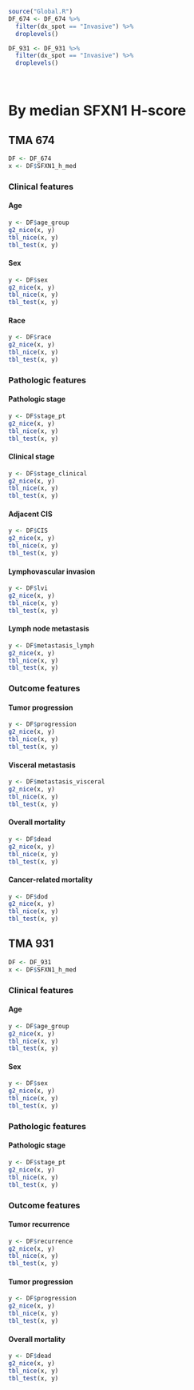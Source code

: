 ```r
source("Global.R")
DF_674 <- DF_674 %>% 
  filter(dx_spot == "Invasive") %>% 
  droplevels()

DF_931 <- DF_931 %>% 
  filter(dx_spot == "Invasive") %>% 
  droplevels()

```

\   

# By median SFXN1 H-score {.tabset .tabset-pills .tabset-fade}
## TMA 674 {.tabset .tabset-pills .tabset-fade}
```r
DF <- DF_674
x <- DF$SFXN1_h_med
```

### Clinical features {.tabset .tabset-pills .tabset-fade}
#### Age
```r
y <- DF$age_group
g2_nice(x, y)
tbl_nice(x, y)
tbl_test(x, y)
```

#### Sex
```r
y <- DF$sex
g2_nice(x, y)
tbl_nice(x, y)
tbl_test(x, y)
```

#### Race
```r
y <- DF$race
g2_nice(x, y)
tbl_nice(x, y)
tbl_test(x, y)
```

### Pathologic features {.tabset .tabset-pills .tabset-fade}
#### Pathologic stage
```r
y <- DF$stage_pt
g2_nice(x, y)
tbl_nice(x, y)
tbl_test(x, y)
```

#### Clinical stage
```r
y <- DF$stage_clinical
g2_nice(x, y)
tbl_nice(x, y)
tbl_test(x, y)
```

#### Adjacent CIS
```r
y <- DF$CIS
g2_nice(x, y)
tbl_nice(x, y)
tbl_test(x, y)
```

#### Lymphovascular invasion
```r
y <- DF$lvi
g2_nice(x, y)
tbl_nice(x, y)
tbl_test(x, y)
```

#### Lymph node metastasis
```r
y <- DF$metastasis_lymph
g2_nice(x, y)
tbl_nice(x, y)
tbl_test(x, y)
```

### Outcome features {.tabset .tabset-pills .tabset-fade}
#### Tumor progression
```r
y <- DF$progression
g2_nice(x, y)
tbl_nice(x, y)
tbl_test(x, y)
```

#### Visceral metastasis
```r
y <- DF$metastasis_visceral
g2_nice(x, y)
tbl_nice(x, y)
tbl_test(x, y)
```

#### Overall mortality
```r
y <- DF$dead
g2_nice(x, y)
tbl_nice(x, y)
tbl_test(x, y)
```

#### Cancer-related mortality
```r
y <- DF$dod
g2_nice(x, y)
tbl_nice(x, y)
tbl_test(x, y)
```

## TMA 931 {.tabset .tabset-pills .tabset-fade}
```r
DF <- DF_931
x <- DF$SFXN1_h_med
```

### Clinical features {.tabset .tabset-pills .tabset-fade}
#### Age
```r
y <- DF$age_group
g2_nice(x, y)
tbl_nice(x, y)
tbl_test(x, y)
```

#### Sex
```r
y <- DF$sex
g2_nice(x, y)
tbl_nice(x, y)
tbl_test(x, y)
```

### Pathologic features {.tabset .tabset-pills .tabset-fade}
#### Pathologic stage
```r
y <- DF$stage_pt
g2_nice(x, y)
tbl_nice(x, y)
tbl_test(x, y)
```

### Outcome features {.tabset .tabset-pills .tabset-fade}
#### Tumor recurrence
```r
y <- DF$recurrence
g2_nice(x, y)
tbl_nice(x, y)
tbl_test(x, y)
```

#### Tumor progression
```r
y <- DF$progression
g2_nice(x, y)
tbl_nice(x, y)
tbl_test(x, y)
```

#### Overall mortality
```r
y <- DF$dead
g2_nice(x, y)
tbl_nice(x, y)
tbl_test(x, y)
```
